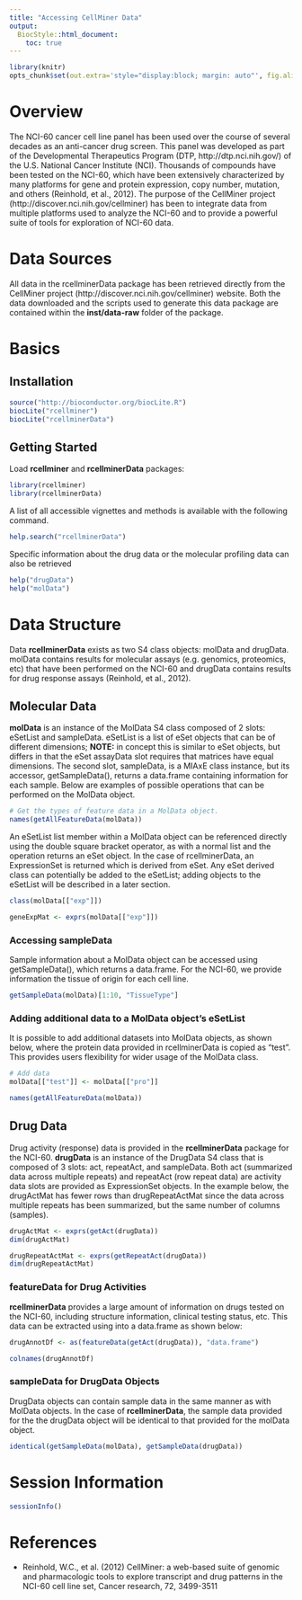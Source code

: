 ```yaml
---
title: "Accessing CellMiner Data"
output:
  BiocStyle::html_document:
    toc: true
---
```


<!--
%\VignetteEngine{knitr::rmarkdown}
%\VignetteIndexEntry{Accessing CellMiner Data}
%\VignetteKeywords{rcellminerData}
%\VignetteDepends{rcellminerData}
%\VignettePackage{rcellminerData}
-->


```r
library(knitr)
opts_chunk$set(out.extra='style="display:block; margin: auto"', fig.align="center", tidy=TRUE)
```

# Overview
The NCI-60 cancer cell line panel has been used over the course of several decades as an anti-cancer drug screen. This panel was developed as part of the Developmental Therapeutics Program (DTP, http://dtp.nci.nih.gov/) of the U.S. National Cancer Institute (NCI). Thousands of compounds have been tested on the NCI-60, which have been extensively characterized by many platforms for gene and protein expression, copy number, mutation, and others (Reinhold, et al., 2012). The purpose of the CellMiner project (http://discover.nci.nih.gov/cellminer) has been to integrate data from multiple platforms used to analyze the NCI-60 and to provide a powerful suite of tools for exploration of NCI-60 data. 

# Data Sources 

All data in the rcellminerData package has been retrieved directly from the CellMiner project (http://discover.nci.nih.gov/cellminer) website. Both the data downloaded and the scripts used to generate this data package are contained within the **inst/data-raw** folder of the package. 

# Basics 

## Installation 

```r
source("http://bioconductor.org/biocLite.R")
biocLite("rcellminer")
biocLite("rcellminerData")
```

## Getting Started 

Load **rcellminer** and **rcellminerData** packages: 

```r
library(rcellminer)
library(rcellminerData)
```

A list of all accessible vignettes and methods is available with the following command. 

```r
help.search("rcellminerData")
```

Specific information about the drug data or the molecular profiling data can also be retrieved   

```r
help("drugData")
help("molData")
```

# Data Structure

Data **rcellminerData** exists as two S4 class objects: molData and drugData. molData contains results for molecular assays (e.g. genomics, proteomics, etc) that have been performed on the NCI-60 and drugData contains results for drug response assays (Reinhold, et al., 2012).

## Molecular Data

**molData** is an instance of the MolData S4 class composed of 2 slots: eSetList and sampleData. eSetList is a list of eSet objects that can be of different dimensions; **NOTE:** in concept this is similar to eSet objects, but differs in that the eSet assayData slot requires that matrices have equal dimensions. The second slot, sampleData, is a MIAxE class instance, but its accessor, getSampleData(), returns a data.frame containing information for each sample. Below are examples of possible operations that can be performed on the MolData object.

```r
# Get the types of feature data in a MolData object.
names(getAllFeatureData(molData))
```

An eSetList list member within a MolData object can be referenced directly using the double square bracket operator, as with a normal list and the operation returns an eSet object. In the case of rcellminerData, an ExpressionSet is returned which is derived from eSet. Any eSet derived class can potentially be added to the eSetList; adding objects to the eSetList will be described in a later section.

```r
class(molData[["exp"]])

geneExpMat <- exprs(molData[["exp"]])
```

### Accessing sampleData 

Sample information about a MolData object can be accessed using getSampleData(), which returns a data.frame. For the NCI-60, we provide information the tissue of origin for each cell line. 

```r
getSampleData(molData)[1:10, "TissueType"]
```

### Adding additional data to a MolData object's eSetList

It is possible to add additional datasets into MolData objects, as shown below, where the protein data provided in rcellminerData is copied as "test". This provides users flexibility for wider usage of the MolData class. 

```r
# Add data
molData[["test"]] <- molData[["pro"]]

names(getAllFeatureData(molData))
```

## Drug Data 

Drug activity (response) data is provided in the **rcellminerData** package for the NCI-60. **drugData** is an instance of the DrugData S4 class that is composed of 3 slots: act, repeatAct, and sampleData. Both act (summarized data across multiple repeats) and repeatAct (row repeat data) are activity data slots are provided as ExpressionSet objects. In the example below, the drugActMat has fewer rows than drugRepeatActMat since the data across multiple repeats has been summarized, but the same number of columns (samples).

```r
drugActMat <- exprs(getAct(drugData))
dim(drugActMat)

drugRepeatActMat <- exprs(getRepeatAct(drugData))
dim(drugRepeatActMat)
```

### featureData for Drug Activities

**rcellminerData** provides a large amount of information on drugs tested on the NCI-60, including structure information, clinical testing status, etc. This data can be extracted using into a data.frame as shown below:

```r
drugAnnotDf <- as(featureData(getAct(drugData)), "data.frame")

colnames(drugAnnotDf)
```

### sampleData for DrugData Objects

DrugData objects can contain sample data in the same manner as with MolData objects. In the case of **rcellminerData**, the sample data provided for the the drugData object will be identical to that provided for the molData object. 

```r
identical(getSampleData(molData), getSampleData(drugData))
```

# Session Information

```r
sessionInfo()
```

# References

* Reinhold, W.C., et al. (2012) CellMiner: a web-based suite of genomic and pharmacologic tools to explore transcript and drug patterns in the NCI-60 cell line set, Cancer research, 72, 3499-3511
